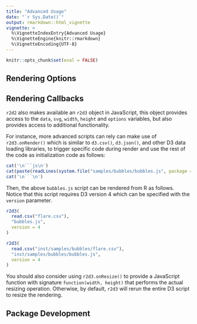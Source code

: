 ```yaml
---
title: "Advanced Usage"
date: "`r Sys.Date()`"
output: rmarkdown::html_vignette
vignette: >
  %\VignetteIndexEntry{Advanced Usage}
  %\VignetteEngine{knitr::rmarkdown}
  %\VignetteEncoding{UTF-8}
---
```


```r
knitr::opts_chunk$set(eval = FALSE)
```

## Rendering Options



## Rendering Callbacks

`r2d2` also makes available an `r2d3` object in JavaScript, this object provides access to the `data`, `svg`, `width`, `height` and `options` variables, but also provides access to additional functionality.

For instance, more advanced scripts can rely can make use of `r2d3.onRender()` which is similar to `d3.csv()`, `d3.json()`, and other D3 data loading libraries, to trigger specific code during render and use the rest of the code as initialization code as follows:

```r
cat('\n```js\n')
cat(paste(readLines(system.file("samples/bubbles/bubbles.js", package = "r2d3")), collapse = "\n"))
cat('\n```\n')
```

Then, the above `bubbles.js` script can be rendered from R as follows. Notice that this script requires D3 version 4 which can be specified with the `version` parameter.

```r
r2d3(
  read.csv("flare.csv"),
  "bubbles.js",
  version = 4
)
```
```r
r2d3(
  read.csv("inst/samples/bubbles/flare.csv"),
  "inst/samples/bubbles/bubbles.js",
  version = 4
)
```

You should also consider using `r2d3.onResize()` to provide a JavaScript function with signature `function(width, height)` that performs the actual resizing operation. Otherwise, by default, `r2d3` will rerun the entire D3 script to resize the rendering.

## Package Development



